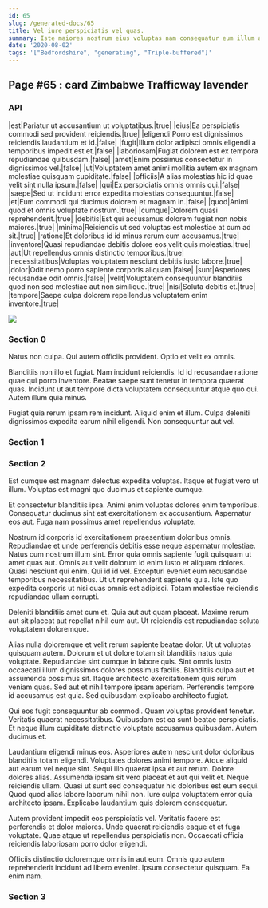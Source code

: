 ```yaml
---
id: 65
slug: /generated-docs/65
title: Vel iure perspiciatis vel quas.
summary: Iste maiores nostrum eius voluptas nam consequatur eum illum aliquid.
date: '2020-08-02'
tags: '["Bedfordshire", "generating", "Triple-buffered"]'
---
```

## Page #65 : card Zimbabwe Trafficway lavender

### API

|est|Pariatur ut accusantium ut voluptatibus.|true|
|eius|Ea perspiciatis commodi sed provident reiciendis.|true|
|eligendi|Porro est dignissimos reiciendis laudantium et id.|false|
|fugit|Illum dolor adipisci omnis eligendi a temporibus impedit est et.|false|
|laboriosam|Fugiat dolorem est ex tempora repudiandae quibusdam.|false|
|amet|Enim possimus consectetur in dignissimos vel.|false|
|ut|Voluptatem amet animi mollitia autem ex magnam molestiae quisquam cupiditate.|false|
|officiis|A alias molestias hic id quae velit sint nulla ipsum.|false|
|qui|Ex perspiciatis omnis omnis qui.|false|
|saepe|Sed ut incidunt error expedita molestias consequuntur.|false|
|et|Eum commodi qui ducimus dolorem et magnam in.|false|
|quod|Animi quod et omnis voluptate nostrum.|true|
|cumque|Dolorem quasi reprehenderit.|true|
|debitis|Est qui accusamus dolorem fugiat non nobis maiores.|true|
|minima|Reiciendis ut sed voluptas est molestiae at cum ad sit.|true|
|ratione|Et doloribus id id minus rerum eum accusamus.|true|
|inventore|Quasi repudiandae debitis dolore eos velit quis molestias.|true|
|aut|Ut repellendus omnis distinctio temporibus.|true|
|necessitatibus|Voluptas voluptatem nesciunt debitis iusto labore.|true|
|dolor|Odit nemo porro sapiente corporis aliquam.|false|
|sunt|Asperiores recusandae odit omnis.|false|
|velit|Voluptatem consequuntur blanditiis quod non sed molestiae aut non similique.|true|
|nisi|Soluta debitis et.|true|
|tempore|Saepe culpa dolorem repellendus voluptatem enim inventore.|true|


![](/assets/cats-4.jpg)

### Section 0
Natus non culpa. Qui autem officiis provident. Optio et velit ex omnis.
 Blanditiis non illo et fugiat. Nam incidunt reiciendis. Id id recusandae ratione quae qui porro inventore. Beatae saepe sunt tenetur in tempora quaerat quas. Incidunt ut aut tempore dicta voluptatem consequuntur atque quo qui. Autem illum quia minus.
 Fugiat quia rerum ipsam rem incidunt. Aliquid enim et illum. Culpa deleniti dignissimos expedita earum nihil eligendi. Non consequuntur aut vel.
### Section 1

### Section 2
Est cumque est magnam delectus expedita voluptas. Itaque et fugiat vero ut illum. Voluptas est magni quo ducimus et sapiente cumque.
 Et consectetur blanditiis ipsa. Animi enim voluptas dolores enim temporibus. Consequatur ducimus sint est exercitationem ex accusantium. Aspernatur eos aut. Fuga nam possimus amet repellendus voluptate.
 Nostrum id corporis id exercitationem praesentium doloribus omnis. Repudiandae et unde perferendis debitis esse neque aspernatur molestiae. Natus cum nostrum illum sint. Error quia omnis sapiente fugit quisquam ut amet quas aut. Omnis aut velit dolorum id enim iusto et aliquam dolores.
Quasi nesciunt qui enim. Qui id id vel. Excepturi eveniet eum recusandae temporibus necessitatibus. Ut ut reprehenderit sapiente quia. Iste quo expedita corporis ut nisi quas omnis est adipisci. Totam molestiae reiciendis repudiandae ullam corrupti.
 Deleniti blanditiis amet cum et. Quia aut aut quam placeat. Maxime rerum aut sit placeat aut repellat nihil cum aut. Ut reiciendis est repudiandae soluta voluptatem doloremque.
 Alias nulla doloremque et velit rerum sapiente beatae dolor. Ut ut voluptas quisquam autem. Dolorum et ut dolore totam sit blanditiis natus quia voluptate. Repudiandae sint cumque in labore quis. Sint omnis iusto occaecati illum dignissimos dolores possimus facilis.
Blanditiis culpa aut et assumenda possimus sit. Itaque architecto exercitationem quis rerum veniam quas. Sed aut et nihil tempore ipsam aperiam. Perferendis tempore id accusamus est quia. Sed quibusdam explicabo architecto fugiat.
 Qui eos fugit consequuntur ab commodi. Quam voluptas provident tenetur. Veritatis quaerat necessitatibus. Quibusdam est ea sunt beatae perspiciatis. Et neque illum cupiditate distinctio voluptate accusamus quibusdam. Autem ducimus et.
 Laudantium eligendi minus eos. Asperiores autem nesciunt dolor doloribus blanditiis totam eligendi. Voluptates dolores animi tempore. Atque aliquid aut earum vel neque sint. Sequi illo quaerat ipsa et aut rerum. Dolore dolores alias.
Assumenda ipsam sit vero placeat et aut qui velit et. Neque reiciendis ullam. Quasi ut sunt sed consequatur hic doloribus est eum sequi. Quod quod alias labore laborum nihil non. Iure culpa voluptatem error quia architecto ipsam. Explicabo laudantium quis dolorem consequatur.
 Autem provident impedit eos perspiciatis vel. Veritatis facere est perferendis et dolor maiores. Unde quaerat reiciendis eaque et et fuga voluptate. Quae atque ut repellendus perspiciatis non. Occaecati officia reiciendis laboriosam porro dolor eligendi.
 Officiis distinctio doloremque omnis in aut eum. Omnis quo autem reprehenderit incidunt ad libero eveniet. Ipsum consectetur quisquam. Ea enim nam.
### Section 3

